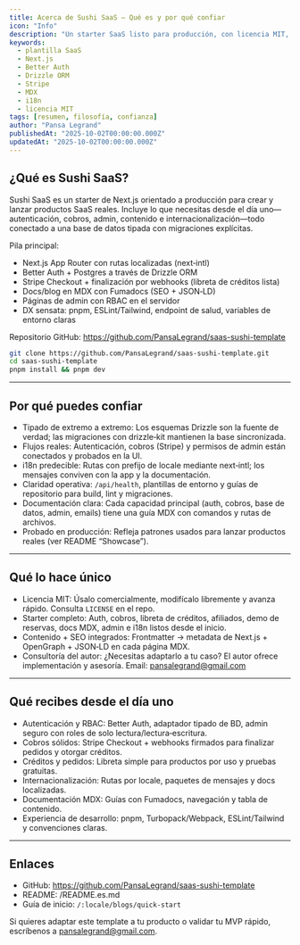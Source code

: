 ```yaml
---
title: Acerca de Sushi SaaS — Qué es y por qué confiar
icon: "Info"
description: "Un starter SaaS listo para producción, con licencia MIT, centrado en lanzar productos reales: i18n, Better Auth, Drizzle ORM, Stripe, MDX, admin con RBAC y una DX práctica. Pensado para clonar, extender y confiar."
keywords:
  - plantilla SaaS
  - Next.js
  - Better Auth
  - Drizzle ORM
  - Stripe
  - MDX
  - i18n
  - licencia MIT
tags: [resumen, filosofía, confianza]
author: "Pansa Legrand"
publishedAt: "2025-10-02T00:00:00.000Z"
updatedAt: "2025-10-02T00:00:00.000Z"
---
```


## ¿Qué es Sushi SaaS?

Sushi SaaS es un starter de Next.js orientado a producción para crear y lanzar productos SaaS reales. Incluye lo que necesitas desde el día uno—autenticación, cobros, admin, contenido e internacionalización—todo conectado a una base de datos tipada con migraciones explícitas.

Pila principal:

- Next.js App Router con rutas localizadas (next‑intl)
- Better Auth + Postgres a través de Drizzle ORM
- Stripe Checkout + finalización por webhooks (libreta de créditos lista)
- Docs/blog en MDX con Fumadocs (SEO + JSON‑LD)
- Páginas de admin con RBAC en el servidor
- DX sensata: pnpm, ESLint/Tailwind, endpoint de salud, variables de entorno claras

Repositorio GitHub: https://github.com/PansaLegrand/saas-sushi-template

```bash
git clone https://github.com/PansaLegrand/saas-sushi-template.git
cd saas-sushi-template
pnpm install && pnpm dev
```

---

## Por qué puedes confiar

- Tipado de extremo a extremo: Los esquemas Drizzle son la fuente de verdad; las migraciones con drizzle‑kit mantienen la base sincronizada.
- Flujos reales: Autenticación, cobros (Stripe) y permisos de admin están conectados y probados en la UI.
- i18n predecible: Rutas con prefijo de locale mediante next‑intl; los mensajes conviven con la app y la documentación.
- Claridad operativa: `/api/health`, plantillas de entorno y guías de repositorio para build, lint y migraciones.
- Documentación clara: Cada capacidad principal (auth, cobros, base de datos, admin, emails) tiene una guía MDX con comandos y rutas de archivos.
- Probado en producción: Refleja patrones usados para lanzar productos reales (ver README “Showcase”).

---

## Qué lo hace único

- Licencia MIT: Úsalo comercialmente, modifícalo libremente y avanza rápido. Consulta `LICENSE` en el repo.
- Starter completo: Auth, cobros, libreta de créditos, afiliados, demo de reservas, docs MDX, admin e i18n listos desde el inicio.
- Contenido + SEO integrados: Frontmatter → metadata de Next.js + OpenGraph + JSON‑LD en cada página MDX.
- Consultoría del autor: ¿Necesitas adaptarlo a tu caso? El autor ofrece implementación y asesoría. Email: pansalegrand@gmail.com

---

## Qué recibes desde el día uno

- Autenticación y RBAC: Better Auth, adaptador tipado de BD, admin seguro con roles de solo lectura/lectura‑escritura.
- Cobros sólidos: Stripe Checkout + webhooks firmados para finalizar pedidos y otorgar créditos.
- Créditos y pedidos: Libreta simple para productos por uso y pruebas gratuitas.
- Internacionalización: Rutas por locale, paquetes de mensajes y docs localizadas.
- Documentación MDX: Guías con Fumadocs, navegación y tabla de contenido.
- Experiencia de desarrollo: pnpm, Turbopack/Webpack, ESLint/Tailwind y convenciones claras.

---

## Enlaces

- GitHub: https://github.com/PansaLegrand/saas-sushi-template
- README: /README.es.md
- Guía de inicio: `/:locale/blogs/quick-start`

Si quieres adaptar este template a tu producto o validar tu MVP rápido, escríbenos a pansalegrand@gmail.com.
